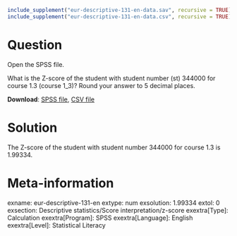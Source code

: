 ```{r, echo = FALSE, results = "hide"}
include_supplement("eur-descriptive-131-en-data.sav", recursive = TRUE)
include_supplement("eur-descriptive-131-en-data.csv", recursive = TRUE)
```

Question
========
Open the SPSS file.

What is the Z-score of the student with student number (st) 344000 for course 1.3 (course 1_3)? Round your answer to 5 decimal places.

**Download**: [SPSS file](eur-descriptive-131-en-data.sav), [CSV file](eur-descriptive-131-en-data.csv)


Solution
========
The Z-score of the student with student number 344000 for course 1.3 is 1.99334.


Meta-information
================
exname: eur-descriptive-131-en
extype: num
exsolution: 1.99334
extol: 0
exsection: Descriptive statistics/Score interpretation/z-score
exextra[Type]: Calculation
exextra[Program]: SPSS
exextra[Language]: English
exextra[Level]: Statistical Literacy